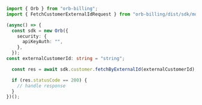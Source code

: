 ```typescript FetchByExternalId.ts
import { Orb } from "orb-billing";
import { FetchCustomerExternalIdRequest } from "orb-billing/dist/sdk/models/operations";

(async() => {
  const sdk = new Orb({
    security: {
      apiKeyAuth: "",
    },
  });
const externalCustomerId: string = "string";

  const res = await sdk.customer.fetchByExternalId(externalCustomerId);

  if (res.statusCode == 200) {
    // handle response
  }
})();
```
